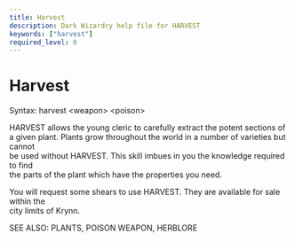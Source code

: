 ```yaml
---
title: Harvest
description: Dark Wizardry help file for HARVEST
keywords: ["harvest"]
required_level: 0
---
```


# Harvest

Syntax: harvest \<weapon\> \<poison\>  

HARVEST allows the young cleric to carefully extract the potent sections of  
a given plant. Plants grow throughout the world in a number of varieties but cannot  
be used without HARVEST. This skill imbues in you the knowledge required to find  
the parts of the plant which have the properties you need.  

You will request some shears to use HARVEST. They are available for sale within the  
city limits of Krynn.  

SEE ALSO: PLANTS, POISON WEAPON, HERBLORE